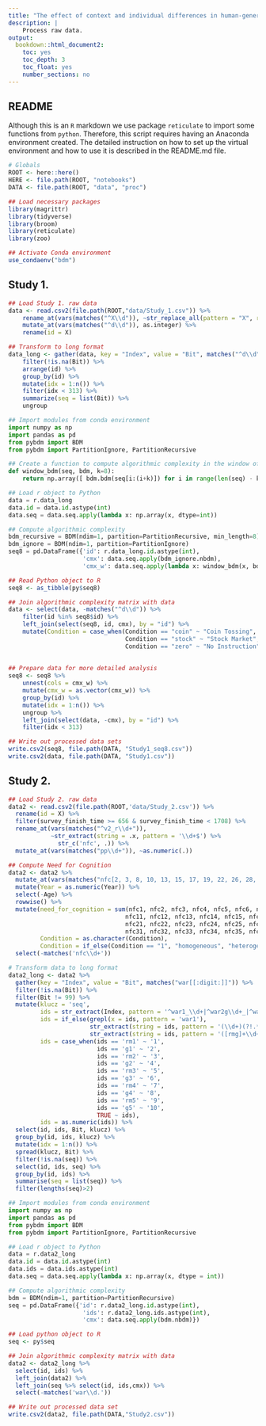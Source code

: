 ```yaml
---
title: "The effect of context and individual differences in human-generated randomness"
description: |
    Process raw data.
output:
  bookdown::html_document2:
    toc: yes
    toc_depth: 3
    toc_float: yes
    number_sections: no
---
```


## README

Although this is an `R` markdown we use package `reticulate` to import some functions from `python`. Therefore, this script requires having an Anaconda environment created. The detailed instruction on how to set up the virtual environment and how to use it is described in the README.md file.

```r
# Globals
ROOT <- here::here()
HERE <- file.path(ROOT, "notebooks")
DATA <- file.path(ROOT, "data", "proc")
```

```r
## Load necessary packages
library(magrittr)
library(tidyverse)
library(broom)
library(reticulate)
library(zoo)

## Activate Conda environment
use_condaenv("bdm")
```

## Study 1.

```r
## Load Study 1. raw data
data <- read.csv2(file.path(ROOT,"data/Study_1.csv")) %>% 
    rename_at(vars(matches("^X\\d")), ~str_replace_all(pattern = "X", replacement = 'd', .x)) %>%
    mutate_at(vars(matches("^d\\d")), as.integer) %>%
    rename(id = X)

## Transform to long format
data_long <- gather(data, key = "Index", value = "Bit", matches("^d\\d")) %>%
    filter(!is.na(Bit)) %>%
    arrange(id) %>%
    group_by(id) %>% 
    mutate(idx = 1:n()) %>%
    filter(idx < 313) %>%
    summarize(seq = list(Bit)) %>%
    ungroup 
``` 


```python
## Import modules from conda environment
import numpy as np
import pandas as pd
from pybdm import BDM
from pybdm import PartitionIgnore, PartitionRecursive

## Create a function to compute algorithmic complexity in the window of length 8
def window_bdm(seq, bdm, k=8):
    return np.array([ bdm.bdm(seq[i:(i+k)]) for i in range(len(seq) - k) ])

## Load r object to Python    
data = r.data_long
data.id = data.id.astype(int)
data.seq = data.seq.apply(lambda x: np.array(x, dtype=int))

## Compute algorithmic complexity
bdm_recursive = BDM(ndim=1, partition=PartitionRecursive, min_length=8)
bdm_ignore = BDM(ndim=1, partition=PartitionIgnore)
seq8 = pd.DataFrame({'id': r.data_long.id.astype(int),
                     'cmx': data.seq.apply(bdm_ignore.nbdm),
                     'cmx_w': data.seq.apply(lambda x: window_bdm(x, bdm_recursive, k = 8))})
```

```r
## Read Python object to R
seq8 <- as_tibble(py$seq8)

## Join algorithmic complexity matrix with data
data <- select(data, -matches("^d\\d")) %>%
    filter(id %in% seq8$id) %>%
    left_join(select(seq8, id, cmx), by = "id") %>%
    mutate(Condition = case_when(Condition == "coin" ~ "Coin Tossing",
                                 Condition == "stock" ~ "Stock Market",
                                 Condition == "zero" ~ "No Instruction"))
   
           
## Prepare data for more detailed analysis
seq8 <- seq8 %>%
    unnest(cols = cmx_w) %>%
    mutate(cmx_w = as.vector(cmx_w)) %>%
    group_by(id) %>%
    mutate(idx = 1:n()) %>%
    ungroup %>%
    left_join(select(data, -cmx), by = "id") %>%
    filter(idx < 313)

## Write out processed data sets
write.csv2(seq8, file.path(DATA, "Study1_seq8.csv"))
write.csv2(data, file.path(DATA, "Study1.csv"))
```

## Study 2.

```r
## Load Study 2. raw data
data2 <- read.csv2(file.path(ROOT,'data/Study_2.csv')) %>%
  rename(id = X) %>%
  filter(survey_finish_time >= 656 & survey_finish_time < 1708) %>%
  rename_at(vars(matches("^v2_r\\d+")),
            ~str_extract(string = .x, pattern = '\\d+$') %>%
              str_c('nfc', .)) %>%
  mutate_at(vars(matches("pp\\d+")), ~as.numeric(.))
```

```r
## Compute Need for Cognition
data2 <- data2 %>%
  mutate_at(vars(matches("nfc[2, 3, 8, 10, 13, 15, 17, 19, 22, 26, 28, 33, 34, 35]")), ~{6-.}) %>%
  mutate(Year = as.numeric(Year)) %>%
  select(-Age) %>%
  rowwise() %>%
  mutate(need_for_cognition = sum(nfc1, nfc2, nfc3, nfc4, nfc5, nfc6, nfc7, nfc8, nfc9, nfc10,
                                 nfc11, nfc12, nfc13, nfc14, nfc15, nfc16, nfc17, nfc18, nfc19, nfc20,
                                 nfc21, nfc22, nfc23, nfc24, nfc25, nfc26, nfc27, nfc28, nfc29, nfc30,
                                 nfc31, nfc32, nfc33, nfc34, nfc35, nfc36),
         Condition = as.character(Condition),
         Condition = if_else(Condition == "1", "homogeneous", "heterogeneous")) %>%
  select(-matches('nfc\\d+'))

# Transform data to long format
data2_long <- data2 %>%
  gather(key = "Index", value = "Bit", matches("war[[:digit:]]")) %>%
  filter(!is.na(Bit)) %>% 
  filter(Bit != 99) %>% 
  mutate(klucz = 'seq',
         ids = str_extract(Index, pattern = '^war1_\\d+|^war2g\\d+_|^war2rm\\d+_'),
         ids = if_else(grepl(x = ids, pattern = 'war1'),
                       str_extract(string = ids, pattern = '(\\d+)(?!.*\\d)'),
                       str_extract(string = ids, pattern = '([rmg]+\\d+)(?!.*\\d)')),
         ids = case_when(ids == 'rm1' ~ '1',
                         ids == 'g1' ~ '2',
                         ids == 'rm2' ~ '3',
                         ids == 'g2' ~ '4',
                         ids == 'rm3' ~ '5',
                         ids == 'g3' ~ '6',
                         ids == 'rm4' ~ '7',
                         ids == 'g4' ~ '8',
                         ids == 'rm5' ~ '9',
                         ids == 'g5' ~ '10',
                         TRUE ~ ids),
         ids = as.numeric(ids)) %>%
  select(id, ids, Bit, klucz) %>%
  group_by(id, ids, klucz) %>%
  mutate(idx = 1:n()) %>%
  spread(klucz, Bit) %>%
  filter(!is.na(seq)) %>%
  select(id, ids, seq) %>%
  group_by(id, ids) %>%
  summarise(seq = list(seq)) %>%
  filter(lengths(seq)>2)
```

```python
## Import modules from conda environment
import numpy as np
import pandas as pd
from pybdm import BDM
from pybdm import PartitionIgnore, PartitionRecursive

## Load r object to Python    
data = r.data2_long
data.id = data.id.astype(int)
data.ids = data.ids.astype(int)
data.seq = data.seq.apply(lambda x: np.array(x, dtype = int))

## Compute algorithmic complexity
bdm = BDM(ndim=1, partition=PartitionRecursive)
seq = pd.DataFrame({'id': r.data2_long.id.astype(int),
                     'ids': r.data2_long.ids.astype(int),
                     'cmx': data.seq.apply(bdm.nbdm)})
```

```r
## Load python object to R
seq <- py$seq

## Join algorithmic complexity matrix with data
data2 <- data2_long %>%
  select(id, ids) %>%
  left_join(data2) %>%
  left_join(seq %>% select(id, ids,cmx)) %>%
  select(-matches('war\\d.'))  

## Write out processed data set
write.csv2(data2, file.path(DATA,"Study2.csv"))
```
